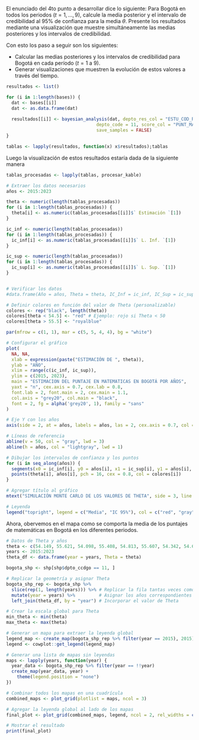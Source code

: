 El enunciado del 4to punto a desarrollar dice lo siguiente: Para Bogotá en todos los periodos ($t=1,\ldots,9$), calcule la media posterior y el intervalo de credibilidad al 95$\%$ de confianza para la media $\theta$. Presente los resultados mediante una visualización que muestre simultáneamente las medias posteriores y los intervalos de credibilidad.

Con esto los paso a seguir son los siguientes:

   - Calcular las medias posteriores y los intervalos de credibilidad para Bogotá en cada período ($t = 1$ a $9$).
   - Generar visualizaciones que muestren la evolución de estos valores a través del tiempo.

```r
resultados <- list()

for (i in 1:length(bases)) {
  dat <- bases[[i]]
  dat <- as.data.frame(dat)
  
  resultados[[i]] <- bayesian_analysis(dat, depto_res_col = "ESTU_COD_RESIDE_DEPTO", 
                                  depto_code = 11, score_col = "PUNT_MATEMATICAS",
                                  save_samples = FALSE)
}

tablas <- lapply(resultados, function(x) x$resultados);tablas
```


Luego la visualización de estos resultados estaría dada de la siguiente manera 

```r
tablas_procesadas <- lapply(tablas, procesar_kable)

# Extraer los datos necesarios
años <- 2015:2023

theta <- numeric(length(tablas_procesadas))
for (i in 1:length(tablas_procesadas)) {
  theta[i] <- as.numeric(tablas_procesadas[[i]]$` Estimación `[1])
}

ic_inf <- numeric(length(tablas_procesadas))
for (i in 1:length(tablas_procesadas)) {
  ic_inf[i] <- as.numeric(tablas_procesadas[[i]]$` L. Inf. `[1])
}

ic_sup <- numeric(length(tablas_procesadas))
for (i in 1:length(tablas_procesadas)) {
  ic_sup[i] <- as.numeric(tablas_procesadas[[i]]$` L. Sup. `[1])
}


# Verificar los datos
#data.frame(Año = años, Theta = theta, IC_Inf = ic_inf, IC_Sup = ic_sup)
```


```r
# Definir colores en función del valor de Theta (personalizable)
colores <- rep("black", length(theta))
colores[theta < 54.5] <- "red" # Ejemplo: rojo si Theta < 50
colores[theta > 55.5] <- "royalblue"

par(mfrow = c(1, 1), mar = c(5, 5, 4, 4), bg = "white")

# Configurar el gráfico
plot(
  NA, NA, 
  xlab = expression(paste("ESTIMACIÓN DE ", theta)), 
  ylab = "AÑO", 
  xlim = range(c(ic_inf, ic_sup)), 
  ylim = c(2015, 2023), 
  main = "ESTIMACION DEL PUNTAJE EN MATEMATICAS EN BOGOTÁ POR AÑOS", 
  yaxt = "n", cex.axis = 0.7, cex.lab = 0.8, 
  font.lab = 2, font.main = 2, cex.main = 1.1, 
  col.axis = "grey20", col.main = "black", 
  font = 2, fg = alpha('grey20', 1), family = "sans"
)

# Eje Y con los años
axis(side = 2, at = años, labels = años, las = 2, cex.axis = 0.7, col = "grey20")

# Líneas de referencia
abline(v = 50, col = "gray", lwd = 3)
abline(h = años, col = "lightgray", lwd = 1)

# Dibujar los intervalos de confianza y los puntos
for (i in seq_along(años)) {
  segments(x0 = ic_inf[i], y0 = años[i], x1 = ic_sup[i], y1 = años[i], col = colores[i])
  points(theta[i], años[i], pch = 16, cex = 0.8, col = colores[i])
}

# Agregar título al gráfico
mtext("SIMULACIÓN MONTE CARLO DE LOS VALORES DE THETA", side = 3, line = 0.5, cex = 0.8, col = "grey20", font = 2)

# Leyenda
legend("topright", legend = c("Media", "IC 95%"), col = c("red", "gray"), lty = c(1, 1), lwd = 1.2, cex = 0.8)

```


Ahora, obervemos en el mapa como se comporta la media de los puntajes de matemáticas en Bogotá en los diferentes periodos.

```r
# Datos de Theta y años
theta <- c(54.149, 55.621, 54.098, 55.408, 54.813, 55.607, 54.342, 54.640, 55.073)
years <- 2015:2023
theta_df <- data.frame(year = years, Theta = theta)

bogota_shp <- shp[shp$dpto_ccdgo == 11, ]

# Replicar la geometría y asignar Theta
bogota_shp_rep <- bogota_shp %>%
  slice(rep(1, length(years))) %>% # Replicar la fila tantas veces como años
  mutate(year = years) %>%         # Asignar los años correspondientes
  left_join(theta_df, by = "year") # Incorporar el valor de Theta

# Crear la escala global para Theta
min_theta <- min(theta)
max_theta <- max(theta)
```


```r
# Generar un mapa para extraer la leyenda global
legend_map <- create_map(bogota_shp_rep %>% filter(year == 2015), 2015)
legend <- cowplot::get_legend(legend_map)

# Generar una lista de mapas sin leyendas
maps <- lapply(years, function(year) {
  year_data <- bogota_shp_rep %>% filter(year == !!year)
  create_map(year_data, year) +
    theme(legend.position = "none")
})

# Combinar todos los mapas en una cuadrícula
combined_maps <- plot_grid(plotlist = maps, ncol = 3)

# Agregar la leyenda global al lado de los mapas
final_plot <- plot_grid(combined_maps, legend, ncol = 2, rel_widths = c(10, 1))

# Mostrar el resultado
print(final_plot)

```



